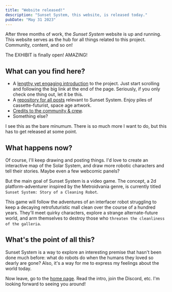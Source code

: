 ```yaml
---
title: "Website released!"
description: "Sunset System, this website, is released today."
pubDate: "May 31 2023"
---
```



After three months of work, the *Sunset System* website is up and running. This website serves as the hub for all things related to this project. Community, content, and so on!

<QuoteContentRowRender author={AuthorUniserve} >
  The EXHIBIT is finally open! AMAZING!
</QuoteContentRowRender>

## What can you find here?

- A [lengthy yet engaging introduction](/) to the project. Just start scrolling and following the big link at the end of the page. Seriously, if you only check one thing out, let it be this.
- A [repository for all posts](/posts) relevant to Sunset System. Enjoy piles of cassette-futurist, space age artwork.
- [Credits to the community & crew](/credits).
- Something else?

I see this as the bare minumum. There is so much more I want to do, but this has to get released at some point.

## What happens now?

Of course, I'll keep drawing and posting things. I'd love to create an interactive map of the Solar System, and draw more robotic characters and tell their stories. Maybe even a few webcomic panels?

But the main goal of Sunset System is a video game. The concept, a 2d platform-adventurer inspired by the Metroidvania genre, is currently titled `Sunset System: Story of a Cleaning Robot`. 

This game will follow the adventures of an interfacer robot struggling to keep a decaying retrofuturistic mall clean over the course of a hundred years. They'll meet quirky characters, explore a strange alternate-future world, and arm themselves to destroy those who `threaten the cleanliness of the galleria`.

## What's the point of all this?

Sunset System is a way to explore an interesting premise that hasn't been done much before: what do robots do when the humans they loved so dearly are gone? Also, it's a way for me to express my feelings about the world today.

Now leave, go to the [home page](/). Read the intro, join the Discord, etc. I'm looking forward to seeing you around!